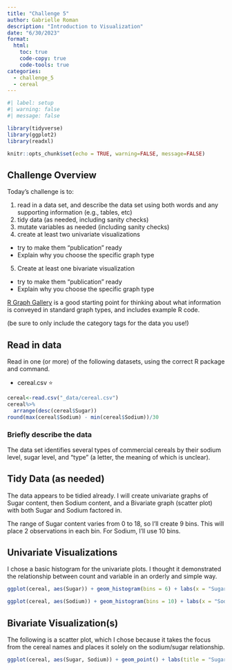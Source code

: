 ```yaml
---
title: "Challenge 5"
author: Gabrielle Roman
description: "Introduction to Visualization"
date: "6/30/2023"
format:
  html:
    toc: true
    code-copy: true
    code-tools: true
categories:
  - challenge_5
  - cereal
---
```


```r
#| label: setup
#| warning: false
#| message: false

library(tidyverse)
library(ggplot2)
library(readxl)

knitr::opts_chunk$set(echo = TRUE, warning=FALSE, message=FALSE)
```

## Challenge Overview

Today's challenge is to:

1)  read in a data set, and describe the data set using both words and any supporting information (e.g., tables, etc)
2)  tidy data (as needed, including sanity checks)
3)  mutate variables as needed (including sanity checks)
4)  create at least two univariate visualizations
   - try to make them "publication" ready
   - Explain why you choose the specific graph type
5)  Create at least one bivariate visualization
   - try to make them "publication" ready
   - Explain why you choose the specific graph type

[R Graph Gallery](https://r-graph-gallery.com/) is a good starting point for thinking about what information is conveyed in standard graph types, and includes example R code.

(be sure to only include the category tags for the data you use!)

## Read in data

Read in one (or more) of the following datasets, using the correct R package and command.

-   cereal.csv ⭐


```r
cereal<-read.csv("_data/cereal.csv")
cereal%>%
  arrange(desc(cereal$Sugar))
round(max(cereal$Sodium) - min(cereal$Sodium))/30


```

### Briefly describe the data
The data set identifies several types of commercial cereals by their sodium level, sugar level, and "type" (a letter, the meaning of which is unclear). 

## Tidy Data (as needed)

The data appears to be tidied already. I will create univariate graphs of Sugar content, then Sodium content, and a Bivariate graph (scatter plot) with both Sugar and Sodium factored in.

The range of Sugar content varies from 0 to 18, so I'll create 9 bins. This will place 2 observations in each bin. For Sodium, I'll use 10 bins.

## Univariate Visualizations

I chose a basic histogram for the univariate plots. I thought it demonstrated the relationship between count and variable in an orderly and simple way.

```r
ggplot(cereal, aes(Sugar)) + geom_histogram(bins = 6) + labs(x = "Sugar (in grams)")

ggplot(cereal, aes(Sodium)) + geom_histogram(bins = 10) + labs(x = "Sodium (in grams)")
```

## Bivariate Visualization(s)

The following is a scatter plot, which I chose because it takes the focus from the cereal names and places it solely on the sodium/sugar relationship.

```r
ggplot(cereal, aes(Sugar, Sodium)) + geom_point() + labs(title = "Sugar versus Sodium Content in Cereals", x = "Sugar in Grams", y = "Sodium in Grams")
```